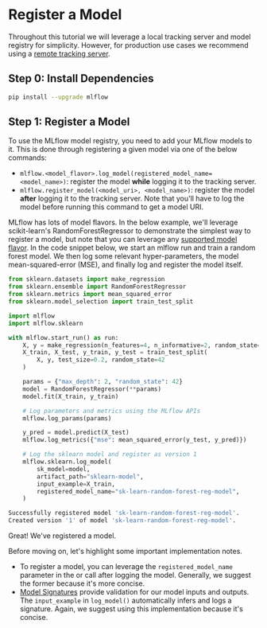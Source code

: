 
# Register a Model

Throughout this tutorial we will leverage a local tracking server and model registry for simplicity.
However, for production use cases we recommend using a
[remote tracking server](https://mlflow.org/docs/latest/tracking/tutorials/remote-server.html).

## Step 0: Install Dependencies

```bash
pip install --upgrade mlflow
```

## Step 1: Register a Model

To use the MLflow model registry, you need to add your MLflow models to it. This is done through
registering a given model via one of the below commands:

- `mlflow.<model_flavor>.log_model(registered_model_name=<model_name>)`: register the model
  **while** logging it to the tracking server.
- `mlflow.register_model(<model_uri>, <model_name>)`: register the model **after** logging it to
  the tracking server. Note that you'll have to log the model before running this command to get a
  model URI.

MLflow has lots of model flavors. In the below example, we'll leverage scikit-learn's
RandomForestRegressor to demonstrate the simplest way to register a model, but note that you
can leverage any [supported model flavor](/models#models_built-in-model-flavors).
In the code snippet below, we start an mlflow run and train a random forest model. We then log some
relevant hyper-parameters, the model mean-squared-error (MSE), and finally log and register the
model itself.

```python
from sklearn.datasets import make_regression
from sklearn.ensemble import RandomForestRegressor
from sklearn.metrics import mean_squared_error
from sklearn.model_selection import train_test_split

import mlflow
import mlflow.sklearn

with mlflow.start_run() as run:
    X, y = make_regression(n_features=4, n_informative=2, random_state=0, shuffle=False)
    X_train, X_test, y_train, y_test = train_test_split(
        X, y, test_size=0.2, random_state=42
    )

    params = {"max_depth": 2, "random_state": 42}
    model = RandomForestRegressor(**params)
    model.fit(X_train, y_train)

    # Log parameters and metrics using the MLflow APIs
    mlflow.log_params(params)

    y_pred = model.predict(X_test)
    mlflow.log_metrics({"mse": mean_squared_error(y_test, y_pred)})

    # Log the sklearn model and register as version 1
    mlflow.sklearn.log_model(
        sk_model=model,
        artifact_path="sklearn-model",
        input_example=X_train,
        registered_model_name="sk-learn-random-forest-reg-model",
    )
```

```bash title="Example Output"
Successfully registered model 'sk-learn-random-forest-reg-model'.
Created version '1' of model 'sk-learn-random-forest-reg-model'.
```

Great! We've registered a model.

Before moving on, let's highlight some important implementation notes.

- To register a model, you can leverage the `registered_model_name` parameter in the <APILink fn="mlflow.sklearn.log_model" />
  or call <APILink fn="mlflow.register_model" /> after logging the model. Generally, we suggest the former because it's more
  concise.
- [Model Signatures](/model/signatures)
  provide validation for our model inputs and outputs. The `input_example` in `log_model()`
  automatically infers and logs a signature. Again, we suggest using this implementation because
  it's concise.
